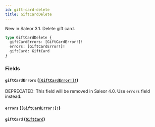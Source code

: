 ```yaml
---
id: gift-card-delete
title: GiftCardDelete
---
```


New in Saleor 3.1. Delete gift card.

```graphql
type GiftCardDelete {
  giftCardErrors: [GiftCardError!]!
  errors: [GiftCardError!]!
  giftCard: GiftCard
}
```

### Fields

#### `giftCardErrors` ([`[GiftCardError!]!`](/developer/api-reference/objects/gift-card-error))

<span class="badge badge--warning">DEPRECATED: This field will be removed in Saleor 4.0. Use `errors` field instead.</span>

#### `errors` ([`[GiftCardError!]!`](/developer/api-reference/objects/gift-card-error))

#### `giftCard` ([`GiftCard`](/developer/api-reference/objects/gift-card))

